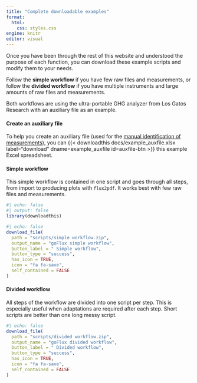 ```yaml
---
title: "Complete downloadable examples"
format: 
  html: 
    css: styles.css
engine: knitr
editor: visual
---
```


Once you have been through the rest of this website and understood the purpose of each function, you can download these example scripts and modify them to your needs.

Follow the **simple workflow** if you have few raw files and measurements, or follow the **divided workflow** if you have multiple instruments and large amounts of raw files and measurements.

Both workflows are using the ultra-portable GHG analyzer from Los Gatos Research with an auxiliary file as an example.

#### Create an auxiliary file

To help you create an auxiliary file (used for the [manual identification of measurements](manualID.qmd#sec-manID)), you can {{< downloadthis docs/example_auxfile.xlsx label="download" dname=example_auxfile id=auxfile-btn >}} this example Excel spreadsheet.

#### Simple workflow {#sec-simple}

This simple workflow is contained in one script and goes through all steps, from import to producing plots with `flux2pdf`. It works best with few raw files and measurements.

```r
#| echo: false
#| output: false
library(downloadthis)
```

```r
#| echo: false
download_file(
  path = "scripts/simple workflow.zip",
  output_name = "goFlux simple workflow",
  button_label = " Simple workflow",
  button_type = "success",
  has_icon = TRUE,
  icon = "fa fa-save",
  self_contained = FALSE
)
```

#### Divided workflow {#sec-divided}

All steps of the workflow are divided into one script per step. This is especially useful when adaptations are required after each step. Short scripts are better than one long messy script.

```r
#| echo: false
download_file(
  path = "scripts/divided workflow.zip",
  output_name = "goFlux divided workflow",
  button_label = " Divided workflow",
  button_type = "success",
  has_icon = TRUE,
  icon = "fa fa-save",
  self_contained = FALSE
)
```

